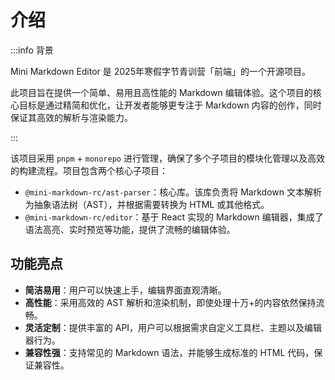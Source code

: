 # 介绍

:::info 背景

Mini Markdown Editor 是 2025年寒假字节青训营「前端」的一个开源项目。

此项目旨在提供一个简单、易用且高性能的 Markdown 编辑体验。这个项目的核心目标是通过精简和优化，让开发者能够更专注于 Markdown 内容的创作，同时保证其高效的解析与渲染能力。

:::

该项目采用 `pnpm` + `monorepo` 进行管理，确保了多个子项目的模块化管理以及高效的构建流程。项目包含两个核心子项目：

- `@mini-markdown-rc/ast-parser`：核心库。该库负责将 Markdown 文本解析为抽象语法树（AST），并根据需要转换为 HTML 或其他格式。
- `@mini-markdown-rc/editor`：基于 React 实现的 Markdown 编辑器，集成了语法高亮、实时预览等功能，提供了流畅的编辑体验。

## 功能亮点

- **简洁易用**：用户可以快速上手，编辑界面直观清晰。
- **高性能**：采用高效的 AST 解析和渲染机制，即使处理十万+的内容依然保持流畅。
- **灵活定制**：提供丰富的 API，用户可以根据需求自定义工具栏、主题以及编辑器行为。
- **兼容性强**：支持常见的 Markdown 语法，并能够生成标准的 HTML 代码，保证兼容性。


